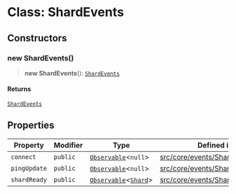 # Class: ShardEvents

## Constructors

### new ShardEvents()

> **new ShardEvents**(): [`ShardEvents`](ShardEvents.mdx)

#### Returns

[`ShardEvents`](ShardEvents.mdx)

## Properties

| Property | Modifier | Type | Defined in |
| ------ | ------ | ------ | ------ |
| `connect` | `public` | [`Observable`](Observable.mdx)\<`null`\> | [src/core/events/ShardEvents.ts:7](https://github.com/devdimer/cordium.js/blob/cfa1fbbb6bea11406ac7a0f9fe16ea54d3dc8144/src/core/events/ShardEvents.ts#L7) |
| `pingUpdate` | `public` | [`Observable`](Observable.mdx)\<`null`\> | [src/core/events/ShardEvents.ts:6](https://github.com/devdimer/cordium.js/blob/cfa1fbbb6bea11406ac7a0f9fe16ea54d3dc8144/src/core/events/ShardEvents.ts#L6) |
| `shardReady` | `public` | [`Observable`](Observable.mdx)\<[`Shard`](Shard.mdx)\> | [src/core/events/ShardEvents.ts:5](https://github.com/devdimer/cordium.js/blob/cfa1fbbb6bea11406ac7a0f9fe16ea54d3dc8144/src/core/events/ShardEvents.ts#L5) |

